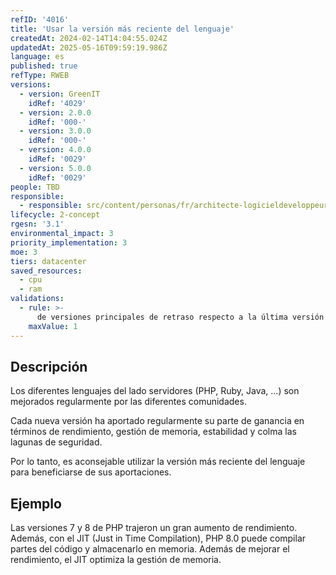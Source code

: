 ```yaml
---
refID: '4016'
title: 'Usar la versión más reciente del lenguaje'
createdAt: 2024-02-14T14:04:55.024Z
updatedAt: 2025-05-16T09:59:19.986Z
language: es
published: true
refType: RWEB
versions:
  - version: GreenIT
    idRef: '4029'
  - version: 2.0.0
    idRef: '000-'
  - version: 3.0.0
    idRef: '000-'
  - version: 4.0.0
    idRef: '0029'
  - version: 5.0.0
    idRef: '0029'
people: TBD
responsible:
  - responsible: src/content/personas/fr/architecte-logicieldeveloppeur.mdx
lifecycle: 2-concept
rgesn: '3.1'
environmental_impact: 3
priority_implementation: 3
moe: 3
tiers: datacenter
saved_resources:
  - cpu
  - ram
validations:
  - rule: >-
      de versiones principales de retraso respecto a la última versión estable del lenguaje
    maxValue: 1
---
```


## Descripción

Los diferentes lenguajes del lado servidores (PHP, Ruby, Java, ...) son mejorados regularmente por las diferentes comunidades.

Cada nueva versión ha aportado regularmente su parte de ganancia en términos de rendimiento, gestión de memoria, estabilidad y colma las lagunas de seguridad. 

Por lo tanto, es aconsejable utilizar la versión más reciente del lenguaje para beneficiarse de sus aportaciones.

## Ejemplo

Las versiones 7 y 8 de PHP trajeron un gran aumento de rendimiento. 
Además, con el JIT (Just in Time Compilation), PHP 8.0 puede compilar partes del código y almacenarlo en memoria. 
Además de mejorar el rendimiento, el JIT optimiza la gestión de memoria.


